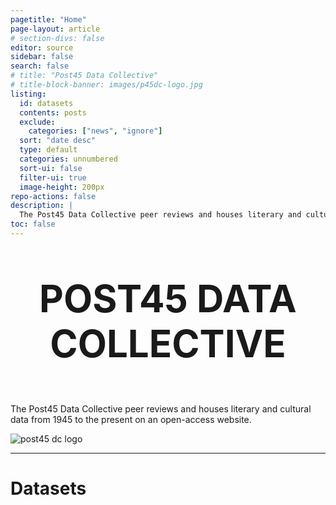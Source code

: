 ```yaml
---
pagetitle: "Home"
page-layout: article
# section-divs: false
editor: source
sidebar: false
search: false
# title: "Post45 Data Collective"
# title-block-banner: images/p45dc-logo.jpg
listing:
  id: datasets
  contents: posts
  exclude:
    categories: ["news", "ignore"]
  sort: "date desc"
  type: default
  categories: unnumbered 
  sort-ui: false
  filter-ui: true
  image-height: 200px
repo-actions: false
description: | 
  The Post45 Data Collective peer reviews and houses literary and cultural data from 1945 to the present.
toc: false
---
```


::: {#hero-banner .column-screen}



<div class="hero-content">
  <p style="font-size: 60px; font-weight: bold; text-align: center;"> POST45 DATA COLLECTIVE</p>
  <p>The Post45 Data Collective peer reviews and houses literary and cultural data from 1945 to the present on an open-access website.</p>
</div>

<img class="hero-image" src="images/p45dc-logo.jpg" alt="post45 dc logo">

:::


---

# Datasets

::: {#datasets}
:::